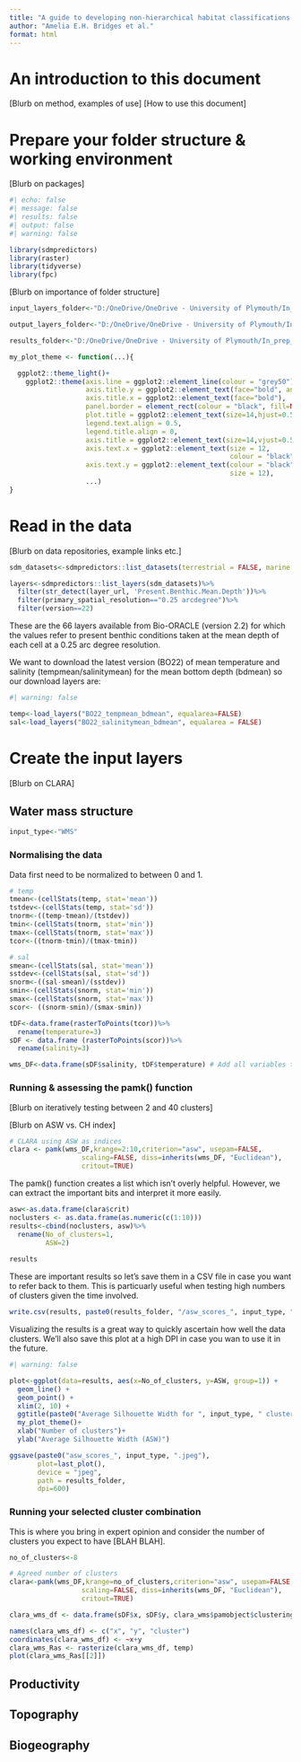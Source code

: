 ```yaml
---
title: "A guide to developing non-hierarchical habitat classifications using open-source data and software"
author: "Amelia E.H. Bridges et al."
format: html
---
```


# An introduction to this document 

[Blurb on method, examples of use]
[How to use this document]

# Prepare your folder structure & working environment

[Blurb on packages]

```r
#| echo: false
#| message: false
#| results: false
#| output: false
#| warning: false

library(sdmpredictors)
library(raster)
library(tidyverse)
library(fpc)
```

[Blurb on importance of folder structure]

```r
input_layers_folder<-"D:/OneDrive/OneDrive - University of Plymouth/In_prep_submittted_manuscripts/Howell_etal_Global_HC/InputLayers"

output_layers_folder<-"D:/OneDrive/OneDrive - University of Plymouth/In_prep_submittted_manuscripts/Howell_etal_Global_HC/OutputLayers"

results_folder<-"D:/OneDrive/OneDrive - University of Plymouth/In_prep_submittted_manuscripts/Howell_etal_Global_HC/ResultsFiles"
```

```r
my_plot_theme <- function(...){

  ggplot2::theme_light()+
    ggplot2::theme(axis.line = ggplot2::element_line(colour = "grey50"),
                   axis.title.y = ggplot2::element_text(face="bold", angle=90),
                   axis.title.x = ggplot2::element_text(face="bold"),
                   panel.border = element_rect(colour = "black", fill=NA, linewidth=1),
                   plot.title = ggplot2::element_text(size=14,hjust=0.5),
                   legend.text.align = 0.5,
                   legend.title.align = 0,
                   axis.title = ggplot2::element_text(size=14,vjust=0.5),
                   axis.text.x = ggplot2::element_text(size = 12,
                                                       colour = "black"),
                   axis.text.y = ggplot2::element_text(colour = "black",
                                                       size = 12),
                   ...)
}
```


# Read in the data

[Blurb on data repositories, example links etc.]

```r
sdm_datasets<-sdmpredictors::list_datasets(terrestrial = FALSE, marine = TRUE)

layers<-sdmpredictors::list_layers(sdm_datasets)%>%
  filter(str_detect(layer_url, 'Present.Benthic.Mean.Depth'))%>%
  filter(primary_spatial_resolution=="0.25 arcdegree")%>%
  filter(version==22)
```

These are the 66 layers available from Bio-ORACLE (version 2.2) for which the values refer to present benthic conditions taken at the mean depth of each cell at a 0.25 arc degree resolution. 

We want to download the latest version (BO22) of mean temperature and salinity (tempmean/salinitymean) for the mean bottom depth (bdmean) so our download layers are:

```r
#| warning: false

temp<-load_layers("BO22_tempmean_bdmean", equalarea=FALSE)
sal<-load_layers("BO22_salinitymean_bdmean", equalarea = FALSE)

```

# Create the input layers

[Blurb on CLARA]

## Water mass structure

```r
input_type<-"WMS"
```


### Normalising the data 

Data first need to be normalized to between 0 and 1.

```r
# temp
tmean<-(cellStats(temp, stat='mean'))
tstdev<-(cellStats(temp, stat='sd'))
tnorm<-((temp-tmean)/(tstdev))
tmin<-(cellStats(tnorm, stat='min'))
tmax<-(cellStats(tnorm, stat='max'))
tcor<-((tnorm-tmin)/(tmax-tmin))

# sal
smean<-(cellStats(sal, stat='mean'))
sstdev<-(cellStats(sal, stat='sd'))
snorm<-((sal-smean)/(sstdev))
smin<-(cellStats(snorm, stat='min'))
smax<-(cellStats(snorm, stat='max'))
scor<- ((snorm-smin)/(smax-smin))

tDF<-data.frame(rasterToPoints(tcor))%>%
  rename(temperature=3)
sDF <- data.frame (rasterToPoints(scor))%>%
  rename(salinity=3)

wms_DF<-data.frame(sDF$salinity, tDF$temperature) # Add all variables to new data frame and select only columns with data in to remove georeferencing

```

### Running & assessing the pamk() function

[Blurb on iteratively testing between 2 and 40 clusters]

[Blurb on ASW vs. CH index]

```r

# CLARA using ASW as indices
clara <- pamk(wms_DF,krange=2:10,criterion="asw", usepam=FALSE, 
                  scaling=FALSE, diss=inherits(wms_DF, "Euclidean"),
                  critout=TRUE)
```

The pamk() function creates a list which isn't overly helpful. However, we can extract the important bits and interpret it more easily. 

```r
asw<-as.data.frame(clara$crit)
noclusters <- as.data.frame(as.numeric(c(1:10)))
results<-cbind(noclusters, asw)%>%
  rename(No_of_clusters=1,
         ASW=2)
  
results
```

These are important results so let's save them in a CSV file in case you want to refer back to them. This is particuarly useful when testing high numbers of clusters given the time involved. 

```r
write.csv(results, paste0(results_folder, "/asw_scores_", input_type, ".csv"), row.names = FALSE)
```

Visualizing the results is a great way to quickly ascertain how well the data clusters. We'll also save this plot at a high DPI in case you wan to use it in the future. 

```r
#| warning: false

plot<-ggplot(data=results, aes(x=No_of_clusters, y=ASW, group=1)) +
  geom_line() +
  geom_point() +
  xlim(2, 10) + 
  ggtitle(paste0("Average Silhouette Width for ", input_type, " clusters"))+
  my_plot_theme()+
  xlab("Number of clusters")+
  ylab("Average Silhouette Width (ASW)")

ggsave(paste0("asw_scores_", input_type, ".jpeg"), 
       plot=last_plot(), 
       device = "jpeg", 
       path = results_folder, 
       dpi=600)
```

### Running your selected cluster combination

This is where you bring in expert opinion and consider the number of clusters you expect to have [BLAH BLAH].

```r
no_of_clusters<-8
```

```r

# Agreed number of clusters
clara<-pamk(wms_DF,krange=no_of_clusters,criterion="asw", usepam=FALSE, 
                  scaling=FALSE, diss=inherits(wms_DF, "Euclidean"),
                  critout=TRUE)

clara_wms_df <- data.frame(sDF$x, sDF$y, clara_wms$pamobject$clustering)

names(clara_wms_df) <- c("x", "y", "cluster")
coordinates(clara_wms_df) <- ~x+y
clara_wms_Ras <- rasterize(clara_wms_df, temp)
plot(clara_wms_Ras[[2]])
```


## Productivity

## Topography

## Biogeography 
